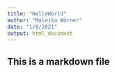 ```yaml
---
title: "HelloWorld"
author: "Maleika Wörner"
date: "1/8/2021"
output: html_document
---
```

## This is a markdown file
